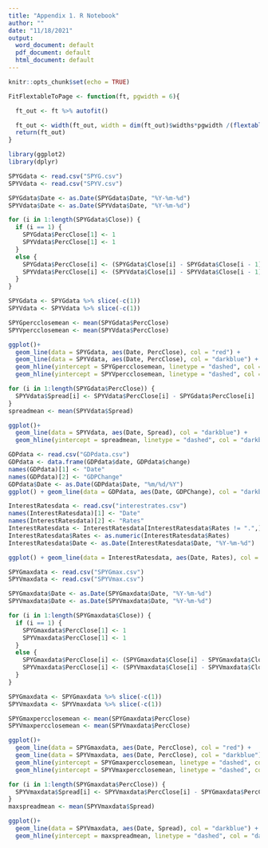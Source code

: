 ```yaml
---
title: "Appendix 1. R Notebook"
author: ""
date: "11/18/2021"
output:
  word_document: default
  pdf_document: default
  html_document: default
---
```


```r
knitr::opts_chunk$set(echo = TRUE)

FitFlextableToPage <- function(ft, pgwidth = 6){

  ft_out <- ft %>% autofit()

  ft_out <- width(ft_out, width = dim(ft_out)$widths*pgwidth /(flextable_dim(ft_out)$widths))
  return(ft_out)
}
```

```r
library(ggplot2)
library(dplyr)

SPYGdata <- read.csv("SPYG.csv")
SPYVdata <- read.csv("SPYV.csv")

SPYGdata$Date <- as.Date(SPYGdata$Date, "%Y-%m-%d")
SPYVdata$Date <- as.Date(SPYVdata$Date, "%Y-%m-%d")

for (i in 1:length(SPYGdata$Close)) {
  if (i == 1) {
    SPYGdata$PercClose[1] <- 1
    SPYVdata$PercClose[1] <- 1
  }
  else {
    SPYGdata$PercClose[i] <- (SPYGdata$Close[i] - SPYGdata$Close[i - 1])/(SPYGdata$Close[i - 1])
    SPYVdata$PercClose[i] <- (SPYVdata$Close[i] - SPYVdata$Close[i - 1])/(SPYVdata$Close[i - 1])
  }
}

SPYGdata <- SPYGdata %>% slice(-c(1))
SPYVdata <- SPYVdata %>% slice(-c(1))

SPYGpercclosemean <- mean(SPYGdata$PercClose)
SPYVpercclosemean <- mean(SPYVdata$PercClose)

ggplot()+
  geom_line(data = SPYGdata, aes(Date, PercClose), col = "red") +
  geom_line(data = SPYVdata, aes(Date, PercClose), col = "darkblue") +
  geom_hline(yintercept = SPYGpercclosemean, linetype = "dashed", col = "red") + 
  geom_hline(yintercept = SPYVpercclosemean, linetype = "dashed", col = "darkblue") + ggtitle("Percentage Change in Close Prices, Nov. 2016 - Nov. 2021") + xlab("Year") + ylab("Percent") + labs(subtitle = "SPYG: RED, SPYV: DARK BLUE. DOTTED LINES REPRESENT 5 YEAR MEANS.") + theme(plot.subtitle = element_text(size=7))
```

```r
for (i in 1:length(SPYGdata$PercClose)) {
  SPYVdata$Spread[i] <- SPYVdata$PercClose[i] - SPYGdata$PercClose[i]
}
spreadmean <- mean(SPYVdata$Spread)

ggplot()+
  geom_line(data = SPYVdata, aes(Date, Spread), col = "darkblue") +
  geom_hline(yintercept = spreadmean, linetype = "dashed", col = "darkblue") + ggtitle("Value-Growth Spread, Nov. 2016 - Nov. 2021") + xlab("Year") + ylab("Value - Growth Spread (%)") + labs(subtitle = "DOTTED LINE REPRESENTS 5 YEAR MEAN.") + theme(plot.subtitle = element_text(size=7))
```

```r
GDPdata <- read.csv("GDPdata.csv")
GDPdata <- data.frame(GDPdata$date, GDPdata$change)
names(GDPdata)[1] <- "Date"
names(GDPdata)[2] <- "GDPChange"
GDPdata$Date <- as.Date(GDPdata$Date, "%m/%d/%Y")
ggplot() + geom_line(data = GDPdata, aes(Date, GDPChange), col = "darkblue") + ggtitle("GDP Change, 2016 Q3 - 2021 Q3") +  xlab("Year") + ylab("GDP Change (%)")
```

```r
InterestRatesdata <- read.csv("interestrates.csv")
names(InterestRatesdata)[1] <- "Date"
names(InterestRatesdata)[2] <- "Rates"
InterestRatesdata <- InterestRatesdata[InterestRatesdata$Rates != ".",]
InterestRatesdata$Rates <- as.numeric(InterestRatesdata$Rates)
InterestRatesdata$Date <- as.Date(InterestRatesdata$Date, "%Y-%m-%d")

ggplot() + geom_line(data = InterestRatesdata, aes(Date, Rates), col = "darkblue") + ggtitle("Market Yield on U.S. Treasury Securities at 10-Year Constant Maturity, Sep. 2016 - Nov. 2021") +  xlab("Year") + ylab("Percent") + theme(plot.title = element_text(size=10))
```


```r
SPYGmaxdata <- read.csv("SPYGmax.csv")
SPYVmaxdata <- read.csv("SPYVmax.csv")

SPYGmaxdata$Date <- as.Date(SPYGmaxdata$Date, "%Y-%m-%d")
SPYVmaxdata$Date <- as.Date(SPYVmaxdata$Date, "%Y-%m-%d")

for (i in 1:length(SPYGmaxdata$Close)) {
  if (i == 1) {
    SPYGmaxdata$PercClose[1] <- 1
    SPYVmaxdata$PercClose[1] <- 1
  }
  else {
    SPYGmaxdata$PercClose[i] <- (SPYGmaxdata$Close[i] - SPYGmaxdata$Close[i - 1])/(SPYGmaxdata$Close[i - 1])
    SPYVmaxdata$PercClose[i] <- (SPYVmaxdata$Close[i] - SPYVmaxdata$Close[i - 1])/(SPYVmaxdata$Close[i - 1])
  }
}

SPYGmaxdata <- SPYGmaxdata %>% slice(-c(1))
SPYVmaxdata <- SPYVmaxdata %>% slice(-c(1))

SPYGmaxpercclosemean <- mean(SPYGmaxdata$PercClose)
SPYVmaxpercclosemean <- mean(SPYVmaxdata$PercClose)

ggplot()+
  geom_line(data = SPYGmaxdata, aes(Date, PercClose), col = "red") +
  geom_line(data = SPYVmaxdata, aes(Date, PercClose), col = "darkblue") +
  geom_hline(yintercept = SPYGmaxpercclosemean, linetype = "dashed", col = "red") + 
  geom_hline(yintercept = SPYVmaxpercclosemean, linetype = "dashed", col = "darkblue") + ggtitle("Percentage Change in Close Prices, Nov. 2000 - Nov. 2021") + xlab("Year") + ylab("Percent") + labs(subtitle = "SPYG: RED, SPYV: DARK BLUE. DOTTED LINES REPRESENT MEANS.") + theme(plot.subtitle = element_text(size=7))

for (i in 1:length(SPYGmaxdata$PercClose)) {
  SPYVmaxdata$Spread[i] <- SPYVmaxdata$PercClose[i] - SPYGmaxdata$PercClose[i]
}
maxspreadmean <- mean(SPYVmaxdata$Spread)

ggplot()+
  geom_line(data = SPYVmaxdata, aes(Date, Spread), col = "darkblue") +
  geom_hline(yintercept = maxspreadmean, linetype = "dashed", col = "darkblue") + ggtitle("Value-Growth Spread, Nov. 2000 - Nov. 2021") + xlab("Year") + ylab("Value - Growth Spread (%)") + labs(subtitle = "DOTTED LINE REPRESENTS MEAN.") + theme(plot.subtitle = element_text(size=7))
```


